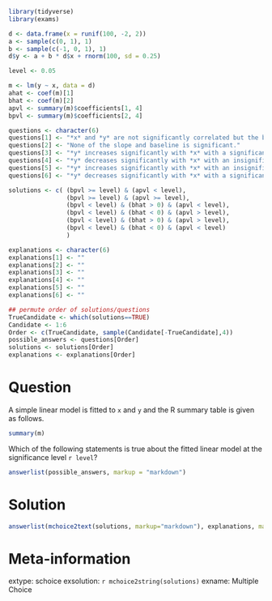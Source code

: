 ```r
library(tidyverse)
library(exams)

d <- data.frame(x = runif(100, -2, 2))
a <- sample(c(0, 1), 1)
b <- sample(c(-1, 0, 1), 1) 
d$y <- a + b * d$x + rnorm(100, sd = 0.25)

level <- 0.05

m <- lm(y ~ x, data = d)
ahat <- coef(m)[1]
bhat <- coef(m)[2]
apvl <- summary(m)$coefficients[1, 4]
bpvl <- summary(m)$coefficients[2, 4]

questions <- character(6)
questions[1] <- "*x* and *y* are not significantly correlated but the baseline is significant."
questions[2] <- "None of the slope and baseline is significant."
questions[3] <- "*y* increases significantly with *x* with a significant baseline."
questions[4] <- "*y* decreases significantly with *x* with an insignificant baseline."
questions[5] <- "*y* increases significantly with *x* with an insignificant baseline."
questions[6] <- "*y* decreases significantly with *x* with a significant baseline."

solutions <- c( (bpvl >= level) & (apvl < level), 
                (bpvl >= level) & (apvl >= level),
                (bpvl < level) & (bhat > 0) & (apvl < level), 
                (bpvl < level) & (bhat < 0) & (apvl > level),
                (bpvl < level) & (bhat > 0) & (apvl > level), 
                (bpvl < level) & (bhat < 0) & (apvl < level)
                )

explanations <- character(6)
explanations[1] <- ""
explanations[2] <- ""
explanations[3] <- ""
explanations[4] <- ""
explanations[5] <- ""
explanations[6] <- ""

## permute order of solutions/questions
TrueCandidate <- which(solutions==TRUE)
Candidate <- 1:6
Order <- c(TrueCandidate, sample(Candidate[-TrueCandidate],4))
possible_answers <- questions[Order]
solutions <- solutions[Order]
explanations <- explanations[Order]  

```    

Question
========

A simple linear model is fitted to `x` and `y` and the R summary table is given as follows. 

```r
summary(m)
```

Which of the following statements is true about the fitted linear model at the significance level `r level`?

```r
answerlist(possible_answers, markup = "markdown")
```

Solution
========

```r
answerlist(mchoice2text(solutions, markup="markdown"), explanations, markup = "markdown")
```

Meta-information
================
extype: schoice
exsolution: `r mchoice2string(solutions)`
exname: Multiple Choice